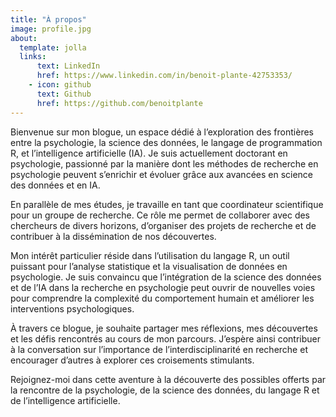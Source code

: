```yaml
---
title: "À propos"
image: profile.jpg
about:
  template: jolla
  links:
      text: LinkedIn
      href: https://www.linkedin.com/in/benoit-plante-42753353/
    - icon: github
      text: Github
      href: https://github.com/benoitplante
---
```


Bienvenue sur mon blogue, un espace dédié à l'exploration des frontières entre la psychologie, la science des données, le langage de programmation R, et l'intelligence artificielle (IA). Je suis actuellement doctorant en psychologie, passionné par la manière dont les méthodes de recherche en psychologie peuvent s'enrichir et évoluer grâce aux avancées en science des données et en IA.

En parallèle de mes études, je travaille en tant que coordinateur scientifique pour un groupe de recherche. Ce rôle me permet de collaborer avec des chercheurs de divers horizons, d'organiser des projets de recherche et de contribuer à la dissémination de nos découvertes.

Mon intérêt particulier réside dans l'utilisation du langage R, un outil puissant pour l'analyse statistique et la visualisation de données en psychologie. Je suis convaincu que l'intégration de la science des données et de l'IA dans la recherche en psychologie peut ouvrir de nouvelles voies pour comprendre la complexité du comportement humain et améliorer les interventions psychologiques.

À travers ce blogue, je souhaite partager mes réflexions, mes découvertes et les défis rencontrés au cours de mon parcours. J'espère ainsi contribuer à la conversation sur l'importance de l'interdisciplinarité en recherche et encourager d'autres à explorer ces croisements stimulants.

Rejoignez-moi dans cette aventure à la découverte des possibles offerts par la rencontre de la psychologie, de la science des données, du langage R et de l'intelligence artificielle.
